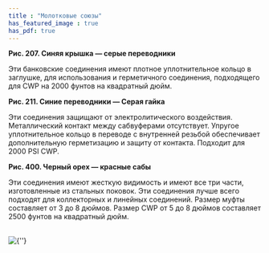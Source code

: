 ```yaml
---
title : "Молотковые союзы"
has_featured_image : true
has_pdf: true
---
```


**Рис. 207. Синяя крышка — серые переводники**

Эти банковские соединения имеют плотное уплотнительное кольцо в заглушке, для использования и герметичного соединения, подходящего для CWP на 2000 фунтов на квадратный дюйм.

**Рис. 211. Синие переводники — Серая гайка**

Эти соединения защищают от электролитического воздействия. Металлический контакт между сабвуферами отсутствует. Упругое уплотнительное кольцо в переводе с внутренней резьбой обеспечивает дополнительную герметизацию и защиту от контакта. Подходит для 2000 PSI CWP.

**Рис. 400. Черный орех — красные сабы**

Эти соединения имеют жесткую видимость и имеют все три части, изготовленные из стальных поковок. Эти соединения лучше всего подходят для коллекторных и линейных соединений. Размер муфты составляет от 3 до 8 дюймов. Размер CWP от 5 до 8 дюймов составляет 2500 фунтов на квадратный дюйм.

<br />
<Image src={image} alt={''} />